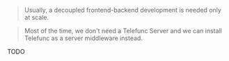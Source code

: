 > Usually, a decoupled frontend-backend development is needed only at scale.

> Most of the time, we don't need a Telefunc Server and we can install Telefunc as a server middleware instead.

TODO
